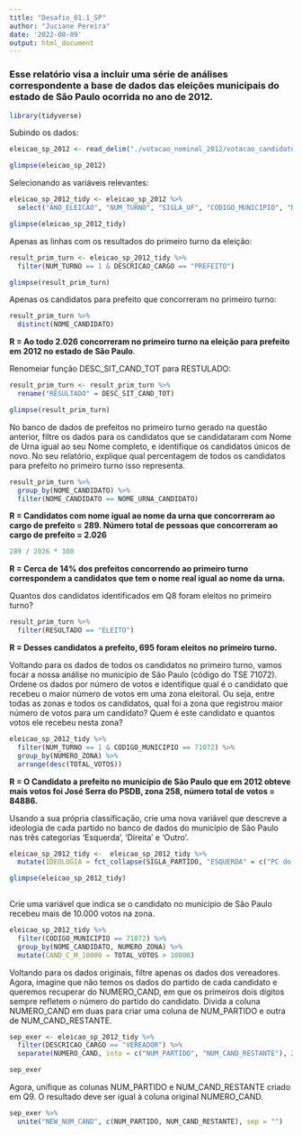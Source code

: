 ---
title: "Desafio_01.1_SP"
author: "Juciane Pereira"
date: '2022-08-09'
output: html_document
---

### Esse relatório visa a incluir uma série de análises correspondente a base de dados das eleições municipais do estado de São Paulo ocorrida no ano de 2012.

```{r, include=FALSE}
library(tidyverse)
```



Subindo os dados:

```{r, echo=F, message=FALSE}
eleicao_sp_2012 <- read_delim("./votacao_nominal_2012/votacao_candidato_munzona_2012_SP.txt", delim = ";", locale = locale(encoding = "LATIN1"), col_names = c("DATA_GERACAO", "HORA_GERACAO", "ANO_ELEICAO", "NUM_TURNO", "DESCRICAO_ELEICAO", "SIGLA_UF", "SIGLA_UE", "CODIGO_MUNICIPIO", "NOME_MUNICIPIO", "NUMERO_ZONA", "CODIGO_CARGO", "NUMERO_CAND", "SQ_CANDIDATO", "NOME_CANDIDATO", "NOME_URNA_CANDIDATO", "DESCRICAO_CARGO", "COD_SIT_CAND_SUPERIOR", "DESC_SIT_CAND_SUPERIOR", "CODIGO_SIT_CANDIDATO", "DESC_SIT_CANDIDATO", "CODIGO_SIT_CAND_TOT", "DESC_SIT_CAND_TOT", "NUMERO_PARTIDO", "SIGLA_PARTIDO", "NOME_PARTIDO", "SEQUENCIAL_LEGENDA", "NOME_COLIGACAO", "COMPOSICAO_LEGENDA", "TOTAL_VOTOS"))

glimpse(eleicao_sp_2012)

```


Selecionando as variáveis relevantes:


```{r, echo=FALSE}
eleicao_sp_2012_tidy <- eleicao_sp_2012 %>% 
  select("ANO_ELEICAO", "NUM_TURNO", "SIGLA_UF", "CODIGO_MUNICIPIO", "NOME_MUNICIPIO", "NUMERO_ZONA", "NUMERO_CAND", "NOME_CANDIDATO", "NOME_URNA_CANDIDATO", "DESCRICAO_CARGO", "DESC_SIT_CANDIDATO", "DESC_SIT_CAND_TOT", "NUMERO_PARTIDO", "SIGLA_PARTIDO", "NOME_PARTIDO", "NOME_COLIGACAO", "COMPOSICAO_LEGENDA", "TOTAL_VOTOS")

glimpse(eleicao_sp_2012_tidy)
```



Apenas as linhas com os resultados do primeiro turno da eleição:

```{r, echo=FALSE}
result_prim_turn <- eleicao_sp_2012_tidy %>% 
  filter(NUM_TURNO == 1 & DESCRICAO_CARGO == "PREFEITO")

glimpse(result_prim_turn)
```



Apenas os candidatos para prefeito que concorreram no primeiro turno:

```{r, echo=FALSE}
result_prim_turn %>% 
  distinct(NOME_CANDIDATO) 
```

**R = Ao todo 2.026 concorreram no primeiro turno na eleição para prefeito em 2012 no estado de São Paulo**. 




Renomeiar função DESC_SIT_CAND_TOT para RESTULADO:

```{r, echo=FALSE}
result_prim_turn <- result_prim_turn %>% 
  rename("RESULTADO" = DESC_SIT_CAND_TOT)

glimpse(result_prim_turn)
```



No banco de dados de prefeitos no primeiro turno gerado na questão anterior, filtre os dados para os candidatos que se candidataram com Nome de Urna igual ao seu Nome completo, e identifique os candidatos únicos de novo. No seu relatório, explique qual percentagem de todos os candidatos para prefeito no primeiro turno isso representa.


```{r, echo=FALSE, message=FALSE}
result_prim_turn %>% 
  group_by(NOME_CANDIDATO) %>% 
  filter(NOME_CANDIDATO == NOME_URNA_CANDIDATO)

```
**R = Candidatos com nome igual ao nome da urna  que concorreram ao cargo de prefeito = 289. Número total de pessoas que concorreram ao cargo de prefeito = 2.026**


```{r}
289 / 2026 * 100

```

**R = Cerca de 14% dos prefeitos concorrendo ao primeiro turno correspondem a candidatos que tem o nome real igual ao nome da urna.** 



Quantos dos candidatos identificados em Q8 foram eleitos no primeiro turno?


```{r, echo=FALSE, message=FALSE}
result_prim_turn %>% 
  filter(RESULTADO == "ELEITO")
```


**R = Desses candidatos a prefeito, 695 foram eleitos no primeiro turno.** 



Voltando para os dados de todos os candidatos no primeiro turno, vamos focar a nossa análise no município de São Paulo (código do TSE 71072). Ordene os dados por número de votos e identifique qual é o candidato que recebeu o maior número de votos em uma zona eleitoral. Ou seja, entre todas as zonas e todos os candidatos, qual foi a zona que registrou maior número de votos para um candidato? Quem é este candidato e quantos votos ele recebeu nesta zona?


```{r, echo=FALSE, message=FALSE}
eleicao_sp_2012_tidy %>% 
  filter(NUM_TURNO == 1 & CODIGO_MUNICIPIO == 71072) %>% 
  group_by(NUMERO_ZONA) %>% 
  arrange(desc(TOTAL_VOTOS))
```


**R = O Candidato a prefeito no município de São Paulo que em 2012 obteve mais votos foi José Serra do PSDB, zona 258, número total de votos = 84886.**



Usando a sua própria classificação, crie uma nova variável que descreve a ideologia de cada partido no banco de dados do município de São Paulo nas três categorias ‘Esquerda’, ‘Direita’ e ‘Outro’.


```{r, echo=FALSE}
eleicao_sp_2012_tidy <-  eleicao_sp_2012_tidy %>% 
  mutate(IDEOLOGIA = fct_collapse(SIGLA_PARTIDO, "ESQUERDA" = c("PC do B", "PCB", "PCO", "PSOL", "PSTU", "PT"), "DIREITA" = c("DEM", "PSDB", "PRB", "PSD", "PSC", "PMDB", "PRTB", "PP", "PHS", "PMN", "PSL", "PTN", "PTB", "PTC", "PT do B", "PPL", "PPS", "PRP", "PR", "PSDC"), "OUTRO" = c("PDT", "PSB", "PV")))

glimpse(eleicao_sp_2012_tidy)
  
```


Crie uma variável que indica se o candidato no município de São Paulo recebeu mais de 10.000 votos na zona.

```{r, echo=FALSE, message=FALSE}
eleicao_sp_2012_tidy %>% 
  filter(CODIGO_MUNICIPIO == 71072) %>% 
  group_by(NOME_CANDIDATO, NUMERO_ZONA) %>% 
  mutate(CAND_C_M_10000 = TOTAL_VOTOS > 10000)
```



Voltando para os dados originais, filtre apenas os dados dos vereadores. Agora, imagine que não temos os dados do partido de cada candidato e queremos recuperar do NUMERO_CAND, em que os primeiros dois dígitos sempre refletem o número do partido do candidato. Divida a coluna NUMERO_CAND em duas para criar uma coluna de NUM_PARTIDO e outra de NUM_CAND_RESTANTE.


```{r, echo=FALSE, message=FALSE}
sep_exer <- eleicao_sp_2012_tidy %>% 
  filter(DESCRICAO_CARGO == "VEREADOR") %>% 
  separate(NUMERO_CAND, into = c("NUM_PARTIDO", "NUM_CAND_RESTANTE"), 2) 

sep_exer
```



Agora, unifique as colunas NUM_PARTIDO e NUM_CAND_RESTANTE criado em Q9. O resultado deve ser igual à coluna original NUMERO_CAND.



```{r, echo=FALSE}
sep_exer %>% 
  unite("NEW_NUM_CAND", c(NUM_PARTIDO, NUM_CAND_RESTANTE), sep = "")
```





